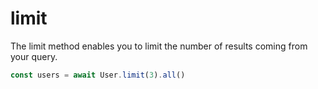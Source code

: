 # limit

The limit method enables you to limit the number of results coming from your query.

```ts
const users = await User.limit(3).all()
```
